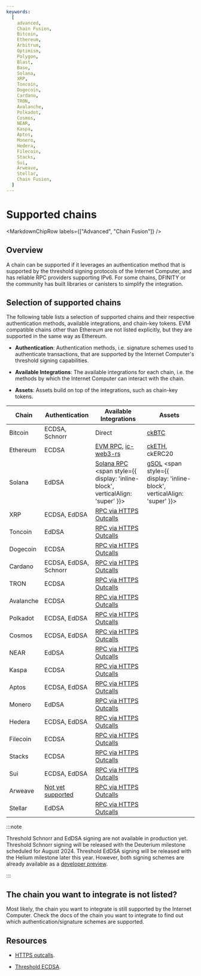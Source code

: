 ```yaml
---
keywords:
  [
    advanced,
    Chain Fusion,
    Bitcoin,
    Ethereum,
    Arbitrum,
    Optimism,
    Polygon,
    Blast,
    Base,
    Solana,
    XRP,
    Toncoin,
    Dogecoin,
    Cardano,
    TRON,
    Avalanche,
    Polkadot,
    Cosmos,
    NEAR,
    Kaspa,
    Aptos,
    Monero,
    Hedera,
    Filecoin,
    Stacks,
    Sui,
    Arweave,
    Stellar,
    Chain Fusion,
  ]
---
```



# Supported chains

<MarkdownChipRow labels={["Advanced", "Chain Fusion"]} />

## Overview

A chain can be supported if it leverages an authentication method that is
supported by the threshold signing protocols of the Internet Computer, and has
reliable RPC providers supporting IPv6. For some chains, DFINITY or the
community has built libraries or canisters to simplify the integration.

## Selection of supported chains

The following table lists a selection of supported chains and their respective
authentication methods, available integrations, and chain-key tokens. EVM
compatible chains other than Ethereum are not listed explicitly, but they are
supported in the same way as Ethereum.

- **Authentication**: Authentication methods, i.e. signature schemes used to
  authenticate transactions, that are supported by the Internet Computer's
  threshold signing capabilities.

- **Available Integrations**: The available integrations for each chain, i.e.
  the methods by which the Internet Computer can interact with the chain.

- **Assets**: Assets build on top of the integrations, such as chain-key tokens.

| Chain     | Authentication                                                         | Available Integrations                                                                                                                         | Assets                                                                                                                                           |
| --------- | ---------------------------------------------------------------------- | ---------------------------------------------------------------------------------------------------------------------------------------------- | ------------------------------------------------------------------------------------------------------------------------------------------------ |
| Bitcoin   | ECDSA, Schnorr                                                         | Direct                                                                                                                                         | [ckBTC](docs/developer-docs/multi-chain/chain-key-tokens/ckbtc/overview.mdx)                                                                                                                                         |
| Ethereum  | ECDSA                                                                  | [EVM RPC](docs/developer-docs/multi-chain/ethereum/evm-rpc/overview.mdx), [ic-web3-rs](https://github.com/horizonx-tech/ic-web3-rs)            | [ckETH](docs/developer-docs/multi-chain/chain-key-tokens/cketh/overview.mdx), ckERC20                                                                                                                                   |
| Solana    | EdDSA                                                                  | [Solana RPC](https://github.com/mfactory-lab/ic-solana) <span style={{ display: 'inline-block', verticalAlign: 'super' }}><AlphaChip /></span> | [gSOL](https://galactic-bridge-tzbjl.ondigitalocean.app/) <span style={{ display: 'inline-block', verticalAlign: 'super' }}><BetaChip /></span> |
| XRP       | ECDSA, EdDSA                                                           | [RPC via HTTPS Outcalls](docs/developer-docs/smart-contracts/advanced-features/https-outcalls/https-outcalls-overview.mdx)                     |                                                                                                                                                  |
| Toncoin   | EdDSA                                                                  | [RPC via HTTPS Outcalls](docs/developer-docs/smart-contracts/advanced-features/https-outcalls/https-outcalls-overview.mdx)                     |                                                                                                                                                  |
| Dogecoin  | ECDSA                                                                  | [RPC via HTTPS Outcalls](docs/developer-docs/smart-contracts/advanced-features/https-outcalls/https-outcalls-overview.mdx)                     |                                                                                                                                                  |
| Cardano   | ECDSA, EdDSA, Schnorr                                                  | [RPC via HTTPS Outcalls](docs/developer-docs/smart-contracts/advanced-features/https-outcalls/https-outcalls-overview.mdx)                     |                                                                                                                                                  |
| TRON      | ECDSA                                                                  | [RPC via HTTPS Outcalls](docs/developer-docs/smart-contracts/advanced-features/https-outcalls/https-outcalls-overview.mdx)                     |                                                                                                                                                  |
| Avalanche | ECDSA                                                                  | [RPC via HTTPS Outcalls](docs/developer-docs/smart-contracts/advanced-features/https-outcalls/https-outcalls-overview.mdx)                     |
| Polkadot  | ECDSA, EdDSA                                                           | [RPC via HTTPS Outcalls](docs/developer-docs/smart-contracts/advanced-features/https-outcalls/https-outcalls-overview.mdx)                     |
| Cosmos    | ECDSA, EdDSA                                                           | [RPC via HTTPS Outcalls](docs/developer-docs/smart-contracts/advanced-features/https-outcalls/https-outcalls-overview.mdx)                     |
| NEAR      | EdDSA                                                                  | [RPC via HTTPS Outcalls](docs/developer-docs/smart-contracts/advanced-features/https-outcalls/https-outcalls-overview.mdx)                     |
| Kaspa     | ECDSA                                                                  | [RPC via HTTPS Outcalls](docs/developer-docs/smart-contracts/advanced-features/https-outcalls/https-outcalls-overview.mdx)                     |
| Aptos     | ECDSA, EdDSA                                                           | [RPC via HTTPS Outcalls](docs/developer-docs/smart-contracts/advanced-features/https-outcalls/https-outcalls-overview.mdx)                     |
| Monero    | EdDSA                                                                  | [RPC via HTTPS Outcalls](docs/developer-docs/smart-contracts/advanced-features/https-outcalls/https-outcalls-overview.mdx)                     |
| Hedera    | ECDSA, EdDSA                                                           | [RPC via HTTPS Outcalls](docs/developer-docs/smart-contracts/advanced-features/https-outcalls/https-outcalls-overview.mdx)                     |
| Filecoin  | ECDSA                                                                  | [RPC via HTTPS Outcalls](docs/developer-docs/smart-contracts/advanced-features/https-outcalls/https-outcalls-overview.mdx)                     |
| Stacks    | ECDSA                                                                  | [RPC via HTTPS Outcalls](docs/developer-docs/smart-contracts/advanced-features/https-outcalls/https-outcalls-overview.mdx)                     |
| Sui       | ECDSA, EdDSA                                                           | [RPC via HTTPS Outcalls](docs/developer-docs/smart-contracts/advanced-features/https-outcalls/https-outcalls-overview.mdx)                     |
| Arweave   | [Not yet supported](https://github.com/ArweaveTeam/arweave/issues/486) | [RPC via HTTPS Outcalls](docs/developer-docs/smart-contracts/advanced-features/https-outcalls/https-outcalls-overview.mdx)                     |
| Stellar   | EdDSA                                                                  | [RPC via HTTPS Outcalls](docs/developer-docs/smart-contracts/advanced-features/https-outcalls/https-outcalls-overview.mdx)                     |

:::note

Threshold Schnorr and EdDSA signing are not available in production yet.
Threshold Schnorr signing will be released with the Deuterium milestone
scheduled for August 2024. Threshold EdDSA signing will be released with the
Helium milestone later this year. However, both signing schemes are already
available as a [developer preview](https://github.com/domwoe/schnorr_canister).

:::

## The chain you want to integrate is not listed?

Most likely, the chain you want to integrate is still supported by the Internet
Computer. Check the docs of the chain you want to integrate to find out which
authentication/signature schemes are supported.

## Resources

- [HTTPS outcalls](/docs/current/developer-docs/smart-contracts/advanced-features/https-outcalls/https-outcalls-overview).

- [Threshold ECDSA](/docs/current/developer-docs/smart-contracts/encryption/t-ecdsa).
